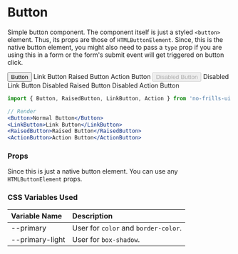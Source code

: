 
<Meta title='Components/Button' component={Button} />

# Button

Simple button component. The component itself is just a styled `<button>` element. Thus, its props are those
of `HTMLButtonElement`. Since, this is the native button element, you might also need to pass a `type` prop
if you are using this in a form or the form's submit event will get triggered on button click.

<Preview>
    <Button>Button</Button>
    <LinkButton>Link Button</LinkButton>
    <RaisedButton>Raised Button</RaisedButton>
    <ActionButton>Action Button</ActionButton>
    <Button disabled>Disabled Button</Button>
    <LinkButton disabled>Disabled Link Button</LinkButton>
    <RaisedButton disabled>Disabled Raised Button</RaisedButton>
    <ActionButton disabled>Disabled Action Button</ActionButton>
</Preview>

```jsx
import { Button, RaisedButton, LinkButton, Action } from 'no-frills-ui';

// Render
<Button>Normal Button</Button>
<LinkButton>Link Button</LinkButton>
<RaisedButton>Raised Button</RaisedButton>
<ActionButton>Action Button</ActionButton>
```

### Props

Since this is just a native button element. You can use any `HTMLButtonElement` props.

### CSS Variables Used

| Variable Name | Description |
| :- | :- |
| --primary | User for `color` and `border-color`. |
| --primary-light | User for `box-shadow`. |
